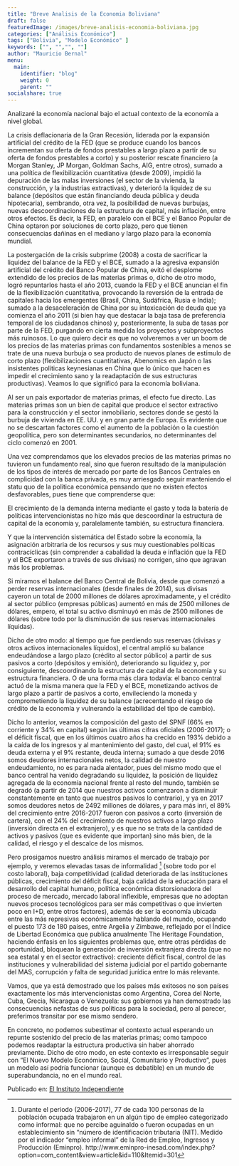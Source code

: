 ```yaml
---
title: "Breve Analisis de la Economia Boliviana"
draft: false
featuredImage: /images/breve-analisis-economia-boliviana.jpg
categories: ["Análisis Económico"]
tags: ["Bolivia", "Modelo Económico" ]
keywords: ["", "","", ""]
author: "Mauricio Bernal"
menu:
  main:
    identifier: "blog"
    weight: 0 
    parent: ""
socialshare: true
---
```


Analizaré la economía nacional bajo el actual contexto de la economía a nivel global.

La crisis deflacionaria de la Gran Recesión, liderada por la expansión artificial del crédito de la FED (que se produce cuando los bancos incrementan su oferta de fondos prestables a largo plazo a partir de su oferta de fondos prestables a corto) y su posterior rescate financiero (a Morgan Stanley, JP Morgan, Goldman Sachs, AIG, entre otros), sumado a una política de flexibilización cuantitativa (desde 2009), impidió la depuración de las malas inversiones (el sector de la vivienda, la construcción, y la industrias extractivas), y deterioró la liquidez de su balance (depósitos que están financiando deuda pública y deuda hipotecaria), sembrando, otra vez, la posibilidad de nuevas burbujas, nuevas descoordinaciones de la estructura de capital, más inflación, entre otros efectos. Es decir, la FED, en paralelo con el BCE y el Banco Popular de China optaron por soluciones de corto plazo, pero que tienen consecuencias dañinas en el mediano y largo plazo para la economía mundial.

La postergación de la crisis subprime (2008) a costa de sacrificar la liquidez del balance de la FED y el BCE, sumado a la agresiva expansión artificial del crédito del Banco Popular de China, evitó el desplome extendido de los precios de las materias primas o, dicho de otro modo, logró repuntarlos hasta el año 2013, cuando la FED y el BCE anuncian el fin de la flexibilización cuantitativa, provocando la reversión de la entrada de capitales hacia los emergentes (Brasil, China, Sudáfrica, Rusia e India); sumado a la desaceleración de China por su intoxicación de deuda que ya comienza el año 2011 (si bien hay que destacar la baja tasa de preferencia temporal de los ciudadanos chinos) y, posteriormente, la suba de tasas por parte de la FED, purgando en cierta medida los proyectos y subproyectos más ruinosos. Lo que quiero decir es que no volveremos a ver un boom de los precios de las materias primas con fundamentos sostenibles a menos se trate de una nueva burbuja o sea producto de nuevos planes de estímulo de corto plazo (flexibilizaciones cuantitativas, Abenomics en Japón o las insistentes políticas keynesianas en China que lo único que hacen es impedir el crecimiento sano y la readaptación de sus estructuras productivas). Veamos lo que significó para la economía boliviana.

Al ser un país exportador de materias primas, el efecto fue directo. Las materias primas son un bien de capital que produce el sector extractivo para la construcción y el sector inmobiliario, sectores donde se gestó la burbuja de vivienda en EE. UU. y en gran parte de Europa. Es evidente que no se descartan factores como el aumento de la población o la cuestión geopolítica, pero son determinantes secundarios, no determinantes del ciclo comenzó en 2001.

Una vez comprendamos que los elevados precios de las materias primas no tuvieron un fundamento real, sino que fueron resultado de la manipulación de los tipos de interés de mercado por parte de los Bancos Centrales en complicidad con la banca privada, es muy arriesgado seguir manteniendo el statu quo de la política económica pensando que no existen efectos desfavorables, pues tiene que comprenderse que:

El crecimiento de la demanda interna mediante el gasto y toda la batería de políticas intervencionistas no hizo más que descoordinar la estructura de capital de la economía y, paralelamente también, su estructura financiera.

Y que la intervención sistemática del Estado sobre la economía, la asignación arbitraria de los recursos y sus muy cuestionables políticas contracíclicas (sin comprender a cabalidad la deuda e inflación que la FED y el BCE exportaron a través de sus divisas) no corrigen, sino que agravan más los problemas.

Si miramos el balance del Banco Central de Bolivia, desde que comenzó a perder reservas internacionales (desde finales de 2014), sus divisas cayeron un total de 2000 millones de dólares aproximadamente, y el crédito al sector público (empresas públicas) aumentó en más de 2500 millones de dólares, empero, el total su activo disminuyó en más de 2500 millones de dólares (sobre todo por la disminución de sus reservas internacionales líquidas).

Dicho de otro modo: al tiempo que fue perdiendo sus reservas (divisas y otros activos internacionales líquidos), el central amplió su balance endeudándose a largo plazo (crédito al sector público) a partir de sus pasivos a corto (depósitos y emisión), deteriorando su liquidez y, por consiguiente, descoordinando la estructura de capital de la economía y su estructura financiera. O de una forma más clara todavía: el banco central actuó de la misma manera que la FED y el BCE, monetizando activos de largo plazo a partir de pasivos a corto, envileciendo la moneda y comprometiendo la liquidez de su balance (acrecentando el riesgo de crédito de la economía y vulnerando la estabilidad del tipo de cambio).

Dicho lo anterior, veamos la composición del gasto del SPNF (66% en corriente y 34% en capital) según las últimas cifras oficiales (2006-2017); o el déficit fiscal, que en los últimos cuatro años ha crecido en 193% debido a la caída de los ingresos y al mantenimiento del gasto, del cual, el 91% es deuda externa y el 9% restante, deuda interna; sumado a que desde 2016 somos deudores internacionales netos, la calidad de nuestro endeudamiento, no es para nada alentador, pues del mismo modo que el banco central ha venido degradando su liquidez, la posición de liquidez agregada de la economía nacional frente al resto del mundo, también se degradó (a partir de 2014 que nuestros activos comenzaron a disminuir constantemente en tanto que nuestros pasivos lo contrario), y ya en 2017 somos deudores netos de 2492 millones de dólares, y para más inri, el 89% del crecimiento entre 2016-2017 fueron con pasivos a corto (inversión de cartera), con el 24% del crecimiento de nuestros activos a largo plazo (inversión directa en el extranjero), y es que no se trata de la cantidad de activos y pasivos (que es evidente que importan) sino más bien, de la calidad, el riesgo y el descalce de los mismos.

Pero prosigamos nuestro análisis miramos el mercado de trabajo por ejemplo, y veremos elevadas tasas de informalidad [^1] (sobre todo por el costo laboral), baja competitividad (calidad deteriorada de las instituciones públicas, crecimiento del déficit fiscal, baja calidad de la educación para el desarrollo del capital humano, política económica distorsionadora del proceso de mercado, mercado laboral inflexible, empresas que no adoptan nuevos procesos tecnológicos para ser más competitivas o que invierten poco en I+D, entre otros factores), además de ser la economía ubicada entre las más represivas económicamente hablando del mundo, ocupando el puesto 173 de 180 países, entre Argelia y Zimbawe, reflejado por el Índice de Libertad Económica que publica anualmente The Heritage Foundation, haciendo énfasis en los siguientes problemas que, entre otras pérdidas de oportunidad, bloquean la generación de inversión extranjera directa (que no sea estatal y en el sector extractivo): creciente déficit fiscal, control de las instituciones y vulnerabilidad del sistema judicial por el partido gobernante del MAS, corrupción y falta de seguridad jurídica entre lo más relevante.

Vamos, que ya está demostrado que los países más exitosos no son países exactamente los más intervencionistas como Argentina, Corea del Norte, Cuba, Grecia, Nicaragua o Venezuela: sus gobiernos ya han demostrado las consecuencias nefastas de sus políticas para la sociedad, pero al parecer, preferimos transitar por ese mismo sendero.

En concreto, no podemos subestimar el contexto actual esperando un repunte sostenido del precio de las materias primas; como tampoco podemos readaptar la estructura productiva sin haber ahorrado previamente. Dicho de otro modo, en este contexto es irresponsable seguir con “El Nuevo Modelo Económico, Social, Comunitario y Productivo”, pues un modelo así podría funcionar (aunque es debatible) en un mundo de superabundancia, no en el mundo real.

Publicado en: [El Instituto Independiente](https://independent.typepad.com/elindependent/2018/10/breve-an%C3%A1lisis-de-la-situaci%C3%B3n-econ%C3%B3mica-de-bolivia.html)

[^1]: Durante el periodo (2006-2017), 77 de cada 100 personas de la población ocupada trabajaron en un algún tipo de empleo categorizado como informal: que no percibe aguinaldo o fueron ocupadas en un establecimiento sin “número de identificación tributaria (NIT). Medido por el indicador “empleo informal” de la Red de Empleo, Ingresos y Producción (Eminpro). http://www.eminpro-inesad.com/index.php?option=com_content&view=article&id=110&Itemid=301